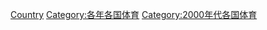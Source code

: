 {{Commons category|2001 in sports by country}}
{{Year by category
|m=2
|c=0
|d=0
|y=1
|cat=各國體育
|sortkey=2001
}}

[[Category:2001年體育|Country]]
[[Category:各年各国体育|Category:各年各国体育]]
[[Category:2000年代各国体育|Category:2000年代各国体育]]